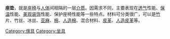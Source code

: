 {{article issues
|
{{Tone|time=2011-06-16T02:01:33+00:00}}
{{Unreferenced|time=2011-06-16T02:01:33+00:00}}
}}
'''座垫'''，就是[[座椅|座椅]]与[[人体|人体]]间相隔的一层[[介质|介质]]。因需求不同，主要表现在[[透气|透气]]性能、[[保温|保温]]性能、[[美观|美观]][[装饰|装饰]]性能、保护座椅性能等一些特点。材料可分类很广，可以是[[竹|竹]]片、竹丝、冰丝、[[亚麻|亚麻]]、[[棉|棉]]、[[人造棉|人造棉]]、混合材料、[[皮革|皮革]]、[[人造皮革|人造皮革]]等。

[[Category:傢具|Category:傢具]]
[[Category:坐具|Category:坐具]]